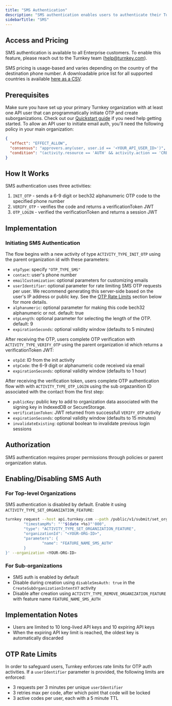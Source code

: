 ```yaml
---
title: "SMS Authentication"
description: "SMS authentication enables users to authenticate their Turnkey account using their phone number via a 6-9 digit or bech32 alphanumeric one-time password (OTP). When authenticated, users receive an expiring API key stored in memory within an iframe, which functions like a session key to access their wallet."
sidebarTitle: "SMS"
---
```


## Access and Pricing

SMS authentication is available to all Enterprise customers. To enable this feature, please reach out to the Turnkey team (help@turnkey.com).

SMS pricing is usage-based and varies depending on the country of the destination phone number. A downloadable price list for all supported countries is available <a href="https://tkhq-prod-public-content.s3.us-east-1.amazonaws.com/sms-prices.csv" download>here as a CSV</a>.

## Prerequisites

Make sure you have set up your primary Turnkey organization with at least one API user that can programmatically initiate OTP and create suborganizations. Check out our [Quickstart guide](/getting-started/quickstart) if you need help getting started. To allow an API user to initiate email auth, you'll need the following policy in your main organization:

```json
{
  "effect": "EFFECT_ALLOW",
  "consensus": "approvers.any(user, user.id == '<YOUR_API_USER_ID>')",
  "condition": "(activity.resource == 'AUTH' && activity.action == 'CREATE') || (activity.resource == 'OTP' && activity.action == 'CREATE') || (activity.resource == 'OTP' && activity.action == 'VERIFY') || (activity.resource == 'ORGANIZATION' && activity.action == 'CREATE')"
}
```

## How It Works

SMS authentication uses three activities:

1. `INIT_OTP` - sends a 6-9 digit or bech32 alphanumeric OTP code to the specified phone number
2. `VERIFY_OTP` - verifies the code and returns a verificationToken JWT
3. `OTP_LOGIN` - verified the verificationToken and returns a session JWT

## Implementation

### Initiating SMS Authentication

The flow begins with a new activity of type `ACTIVITY_TYPE_INIT_OTP` using the parent organization id with these parameters:

- `otpType`: specify `"OTP_TYPE_SMS"`
- `contact`: user's phone number
- `emailCustomization`: optional parameters for customizing emails
- `userIdentifier`: optional parameter for rate limiting SMS OTP requests per user.
  We recommend generating this server-side based on the user's IP address or public key.
  See the [OTP Rate Limits](#otp-rate-limits) section below for more details.
- `alphanumeric`: optional parameter for making this code bech32 alphanumeric or not. default: true
- `otpLength`: optional parameter for selecting the length of the OTP. default: 9
- `expirationSeconds`: optional validity window (defaults to 5 minutes)

After receiving the OTP, users complete OTP verification with `ACTIVITY_TYPE_VERIFY_OTP` using the parent organization id which returns a verificationToken JWT:

- `otpId`: ID from the init activity
- `otpCode`: the 6-9 digit or alphanumeric code received via email
- `expirationSeconds`: optional validity window (defaults to 1 hour)

After receiving the verification token, users complete OTP authentication flow with with `ACTIVITY_TYPE_OTP_LOGIN` using the sub orgazanition ID associated with the contact from the first step:

- `publicKey`: public key to add to organization data associated with the signing key in IndexedDB or SecureStorage.
- `verificationToken`: JWT returned from successfull `VERIFY_OTP` activity
- `expirationSeconds`: optional validity window (defaults to 15 minutes)
- `invalidateExisting`: optional boolean to invalidate previous login sessions

## Authorization

SMS authentication requires proper permissions through policies or parent organization status.

## Enabling/Disabling SMS Auth

### For Top-level Organizations

SMS authentication is disabled by default. Enable it using `ACTIVITY_TYPE_SET_ORGANIZATION_FEATURE`:

```bash
turnkey request --host api.turnkey.com --path /public/v1/submit/set_organization_feature --body '{
        "timestampMs": "'"$(date +%s)"'000",
        "type": "ACTIVITY_TYPE_SET_ORGANIZATION_FEATURE",
        "organizationId": "<YOUR-ORG-ID>",
        "parameters": {
                "name": "FEATURE_NAME_SMS_AUTH"
        }
}' --organization <YOUR-ORG-ID>
```

### For Sub-organizations

- SMS auth is enabled by default
- Disable during creation using `disableSmsAuth: true` in the `CreateSubOrganizationIntentV7` activity
- Disable after creation using `ACTIVITY_TYPE_REMOVE_ORGANIZATION_FEATURE` with feature name `FEATURE_NAME_SMS_AUTH`

## Implementation Notes

- Users are limited to 10 long-lived API keys and 10 expiring API keys
- When the expiring API key limit is reached, the oldest key is automatically discarded

## OTP Rate Limits

In order to safeguard users, Turnkey enforces rate limits for OTP auth activities. If a `userIdentifier` parameter is provided, the following limits are enforced:

- 3 requests per 3 minutes per unique `userIdentifier`
- 3 retries max per code, after which point that code will be locked
- 3 active codes per user, each with a 5 minute TTL
